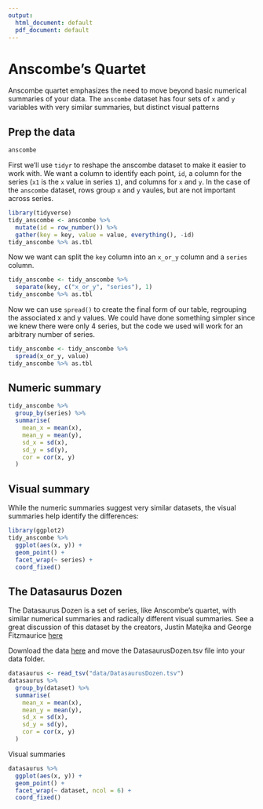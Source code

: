 ```yaml
---
output:
  html_document: default
  pdf_document: default
---
```


# Anscombe's Quartet {-#anscombe}

Anscombe quartet emphasizes the need to move beyond basic numerical summaries of your data.
The `anscombe` dataset has four sets of `x` and `y` variables with very similar summaries, 
but distinct visual patterns

## Prep the data {-}

```r
anscombe
```

First we'll use `tidyr` to reshape the anscombe dataset to make it easier to work with. We want a column to identify
each point, `id`, a column for the series (`x1` is the `x` value in series `1`), and columns for `x` and `y`. In the
case of the `anscombe` dataset, rows group `x` and `y` vaules, but are not important across series.

```r
library(tidyverse)
tidy_anscombe <- anscombe %>%
  mutate(id = row_number()) %>%
  gather(key = key, value = value, everything(), -id)
tidy_anscombe %>% as.tbl
```

Now we want can split the `key` column into an `x_or_y` column and a `series` column. 
```r
tidy_anscombe <- tidy_anscombe %>%
  separate(key, c("x_or_y", "series"), 1)
tidy_anscombe %>% as.tbl
```

Now we can use `spread()` to create the final form of our table, regrouping the associated x and y values.
We could have done something simpler since we knew there were only 4 series, but the code we used will work
for an arbitrary number of series.
```r
tidy_anscombe <- tidy_anscombe %>%
  spread(x_or_y, value)
tidy_anscombe %>% as.tbl
```


## Numeric summary {-}

```r
tidy_anscombe %>%
  group_by(series) %>%
  summarise(
    mean_x = mean(x),
    mean_y = mean(y),
    sd_x = sd(x),
    sd_y = sd(y),
    cor = cor(x, y)
  )
```



## Visual summary {-}

While the numeric summaries suggest very similar datasets, the visual summaries help identify the differences:

```r
library(ggplot2)
tidy_anscombe %>%
  ggplot(aes(x, y)) +
  geom_point() +
  facet_wrap(~ series) +
  coord_fixed()
```


## The Datasaurus Dozen {-}

The Datasaurus Dozen is a set of series, like Anscombe's quartet, with similar numerical summaries and
radically different visual summaries. See a great discussion of this dataset by the creators, Justin Matejka and
George Fitzmaurice [here](https://www.autodeskresearch.com/publications/samestats)

Download the data [here](https://www.autodeskresearch.com/sites/default/files/The%20Datasaurus%20Dozen.zip) and 
move the DatasaurusDozen.tsv file into your data folder.

```r
datasaurus <- read_tsv("data/DatasaurusDozen.tsv")
datasaurus %>%
  group_by(dataset) %>%
  summarise(
    mean_x = mean(x),
    mean_y = mean(y),
    sd_x = sd(x),
    sd_y = sd(y),
    cor = cor(x, y)
  )
```

Visual summaries
```r
datasaurus %>%
  ggplot(aes(x, y)) +
  geom_point() +
  facet_wrap(~ dataset, ncol = 6) +
  coord_fixed()
```
